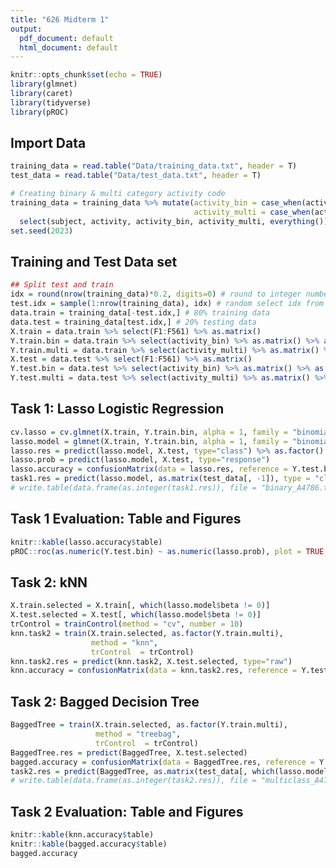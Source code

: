 ```yaml
---
title: "626 Midterm 1"
output:
  pdf_document: default
  html_document: default
---
```


```r
knitr::opts_chunk$set(echo = TRUE)
library(glmnet)
library(caret)
library(tidyverse)
library(pROC)
```

## Import Data
```r
training_data = read.table("Data/training_data.txt", header = T)
test_data = read.table("Data/test_data.txt", header = T)

# Creating binary & multi category activity code
training_data = training_data %>% mutate(activity_bin = case_when(activity >= 4 ~ 0, TRUE ~ 1),
                                         activity_multi = case_when(activity >= 7 ~ 7, TRUE ~ as.numeric(activity))) %>% 
  select(subject, activity, activity_bin, activity_multi, everything())
set.seed(2023)
```

## Training and Test Data set
```r
## Split test and train 
idx = round(nrow(training_data)*0.2, digits=0) # round to integer number of index
test.idx = sample(1:nrow(training_data), idx) # random select idx from all index
data.train = training_data[-test.idx,] # 80% training data
data.test = training_data[test.idx,] # 20% testing data
X.train = data.train %>% select(F1:F561) %>% as.matrix()
Y.train.bin = data.train %>% select(activity_bin) %>% as.matrix() %>% as.factor()
Y.train.multi = data.train %>% select(activity_multi) %>% as.matrix() %>% as.factor()
X.test = data.test %>% select(F1:F561) %>% as.matrix()
Y.test.bin = data.test %>% select(activity_bin) %>% as.matrix() %>% as.factor()
Y.test.multi = data.test %>% select(activity_multi) %>% as.matrix() %>% as.factor()
```


## Task 1: Lasso Logistic Regression
```r
cv.lasso = cv.glmnet(X.train, Y.train.bin, alpha = 1, family = "binomial", type.measure = "class") # Lasso: alpha = 1 
lasso.model = glmnet(X.train, Y.train.bin, alpha = 1, family = "binomial", lambda = cv.lasso$lambda.min)
lasso.res = predict(lasso.model, X.test, type="class") %>% as.factor()
lasso.prob = predict(lasso.model, X.test, type="response")
lasso.accuracy = confusionMatrix(data = lasso.res, reference = Y.test.bin)
task1.res = predict(lasso.model, as.matrix(test_data[, -1]), type = "class")
# write.table(data.frame(as.integer(task1.res)), file = "binary_A4786.txt", row.names = FALSE, col.names = FALSE)
```

## Task 1 Evaluation: Table and Figures
```r
knitr::kable(lasso.accuracy$table)
pROC::roc(as.numeric(Y.test.bin) ~ as.numeric(lasso.prob), plot = TRUE, print.auc = TRUE)
```

## Task 2: kNN
```r
X.train.selected = X.train[, which(lasso.model$beta != 0)]
X.test.selected = X.test[, which(lasso.model$beta != 0)]
trControl = trainControl(method = "cv", number = 10)
knn.task2 = train(X.train.selected, as.factor(Y.train.multi),
                  method = "knn",
                  trControl  = trControl)
knn.task2.res = predict(knn.task2, X.test.selected, type="raw")
knn.accuracy = confusionMatrix(data = knn.task2.res, reference = Y.test.multi)
```

## Task 2: Bagged Decision Tree
```r

BaggedTree = train(X.train.selected, as.factor(Y.train.multi),
                   method = "treebag",
                   trControl  = trControl)
BaggedTree.res = predict(BaggedTree, X.test.selected)
bagged.accuracy = confusionMatrix(data = BaggedTree.res, reference = Y.test.multi)
task2.res = predict(BaggedTree, as.matrix(test_data[, which(lasso.model$beta != 0)+1]), type="raw") %>% as.factor()
# write.table(data.frame(as.integer(task2.res)), file = "multiclass_A4786.txt", row.names = FALSE, col.names = FALSE)
```


## Task 2 Evaluation: Table and Figures
```r
knitr::kable(knn.accuracy$table)
knitr::kable(bagged.accuracy$table)
bagged.accuracy
```












